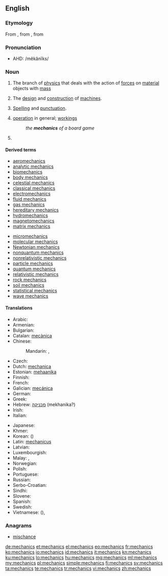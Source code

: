{{wikipedia}}
==English==

===Etymology===
From {{etyl|la|en}} {{term|mechanicus|lang=la}}, from {{etyl|grc|en}} {{term|μηχανικός|tr=mēkhanikos|lang=grc|sc=polytonic}}, from {{term|μηχανή||machine, tool|tr=mēkhanē|lang=grc|sc=polytonic}}

===Pronunciation===
* AHD: /mĕkănĭks/

===Noun===
{{en-noun|-}}

# {{physics}} The branch of [[physics]] that deals with the action of [[force]]s on [[material]] objects with [[mass]]
# The [[design]] and [[construction]] of [[machine]]s.
# {{context|writing}} [[spelling|Spelling]] and [[punctuation]].
# [[operation]] in general; [[workings]]
#: ''the '''mechanics''' of a board game''
# {{plural of|mechanic}}

====Derived terms====
{{rel-top|Derived terms}}
* [[aeromechanics]]
* [[analytic mechanics]]
* [[biomechanics]]
* [[body mechanics]]
* [[celestial mechanics]]
* [[classical mechanics]]
* [[electromechanics]]
* [[fluid mechanics]]
* [[gas mechanics]]
* [[hereditary mechanics]]
* [[hydromechanics]]
* [[magnetomechanics]]
* [[matrix mechanics]]
{{rel-mid}}
* [[micromechanics]]
* [[molecular mechanics]]
* [[Newtonian mechanics]]
* [[nonquantum mechanics]]
* [[nonrelativistic mechanics]]
* [[particle mechanics]]
* [[quantum mechanics]]
* [[relativistic mechanics]]
* [[rock mechanics]]
* [[soil mechanics]]
* [[statistical mechanics]]
* [[wave mechanics]]
{{rel-bottom}}

====Translations====
{{trans-top|a branch of physics}}
* Arabic: {{t-|ar|ميكانيكا|f|tr=mikānikā|sc=Arab}}
* Armenian: {{t|hy|մեխանիկա|tr=mexanika|sc=Armn}}
* Bulgarian: {{t+|bg|механика|f|tr=mehánika|sc=Cyrl}}
* Catalan: [[mecànica]] {{f}}
* Chinese:
*: Mandarin: {{t|cmn|力學|sc=Hani}}, {{t|cmn|力学|tr=lìxué|sc=Hani}}
* Czech: {{t-|cs|mechanika|f}}
* Dutch: [[mechanica]]
* Estonian: [[mehaanika]]
* Finnish: {{t+|fi|mekaniikka}}
* French: {{t+|fr|mécanique|f}}
* Galician: [[mecánica]]
* German: {{t+|de|Mechanik|f}}
* Greek: {{t+|el|μηχανική|f|tr=mikhanikí}}
* Hebrew: [[מכניקה]] (mekhanika?)
* Irish: {{t-|ga|meicnic|f}}
* Italian: {{t+|it|meccanica|f}}
{{trans-mid}}
* Japanese: {{t-|ja|力学|tr=りきがく, rikigaku|sc=Jpan}}
* Khmer: {{t-|km|យន្តវិទ្យា|tr=yon vi tyea|sc=Khmr}}
* Korean: {{t+|ko|역학|tr=yeok-hak|sc=Kore}} ({{t+|ko|力學|sc=Kore}})
* Latin: [[mechanicus]]
* Latvian: {{t-|lv|mehānika|f}}
* Luxembourgish: {{t-|lb|Mechanik|f}}
* Malay: {{t-|ms|kaji daya}}, {{t-|ms|mekanik}}
* Norwegian: {{t-|no|mekanikk}}
* Polish: {{t+|pl|mechanika|f}}
* Portuguese: {{t+|pt|mecânica|f}}
* Russian: {{t+|ru|механика|f|sc=Cyrl|tr=mexánika|alt=меха́ника}}
* Serbo-Croatian: {{t-|sh|mehanika|f}}
* Sindhi: {{t+|sd|ميڪانيات|f|sc=Arab}}
* Slovene: {{t+|sl|mehanika|f}}
* Spanish: {{t+|es|mecánica|f}}
* Swedish: {{t+|sv|mekanik|c}}
* Vietnamese: {{t-|vi|lực học}} ({{t-|vi|力學}}), {{t-|vi|cơ học}}
{{trans-bottom}}

===Anagrams===
* [[mischance#English|mischance]]

[[de:mechanics]]
[[et:mechanics]]
[[el:mechanics]]
[[eo:mechanics]]
[[fr:mechanics]]
[[ko:mechanics]]
[[io:mechanics]]
[[id:mechanics]]
[[it:mechanics]]
[[kn:mechanics]]
[[ku:mechanics]]
[[lo:mechanics]]
[[hu:mechanics]]
[[mg:mechanics]]
[[ml:mechanics]]
[[my:mechanics]]
[[pl:mechanics]]
[[simple:mechanics]]
[[fi:mechanics]]
[[sv:mechanics]]
[[ta:mechanics]]
[[te:mechanics]]
[[tr:mechanics]]
[[vi:mechanics]]
[[zh:mechanics]]